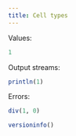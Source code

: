 ```yaml
---
title: Cell types
---
```


Values:

```julia
1
```

Output streams:

```julia
println(1)
```

Errors:

```julia
div(1, 0)
```

```julia
versioninfo()
```